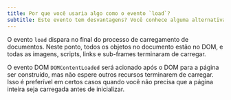 ```yaml
---
title: Por que você usaria algo como o evento `load`?
subtitle: Este evento tem desvantagens? Você conhece alguma alternativa, e por que as usaria?
---
```


O evento `load` dispara no final do processo de carregamento de documentos. Neste ponto, todos os objetos no documento estão no DOM, e todas as imagens, scripts, links e sub-frames terminaram de carregar.

O evento DOM `DOMContentLoaded` será acionado após o DOM para a página ser construído, mas não espere outros recursos terminarem de carregar. Isso é preferível em certos casos quando você não precisa que a página inteira seja carregada antes de inicializar.
